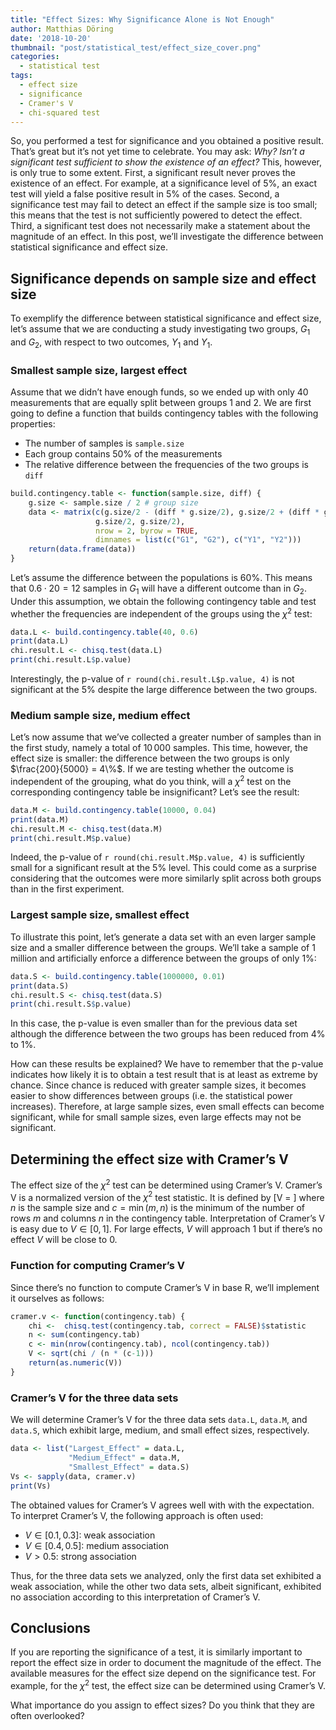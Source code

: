 ```yaml
---
title: "Effect Sizes: Why Significance Alone is Not Enough"
author: Matthias Döring
date: '2018-10-20'
thumbnail: "post/statistical_test/effect_size_cover.png"
categories:
  - statistical test
tags:
  - effect size
  - significance
  - Cramer's V
  - chi-squared test
---
```


So, you performed a test for significance and you obtained a positive result. That's great but it's not yet time to celebrate. You may ask: *Why? Isn't a significant test sufficient to show the existence of an effect?* This, however, is only true to some extent. First, a significant result never proves the existence of an effect. For example, at a significance level of 5%, an exact test will yield a false positive result in 5% of the cases. Second, a significance test may
fail to detect an effect if the sample size is too small; this means that the test is not sufficiently powered to detect the effect.
Third, a significant test does not necessarily make a statement about the magnitude of an effect. In this post, we'll investigate the difference between statistical significance and effect size.

<!--more-->

## Significance depends on sample size and effect size

To exemplify the difference between statistical significance and effect size, let's assume that we are conducting a study investigating two groups, $G_1$ and $G_2$, with respect to two outcomes, $Y_1$ and $Y_1$. 

### Smallest sample size, largest effect

Assume that we didn't have enough funds, so we ended up with only 40 measurements that are equally split between groups 1 and 2. We are first going to define a function that builds contingency tables with the following properties:

* The number of samples is `sample.size`
* Each group contains 50% of the measurements
* The relative difference between the frequencies of the two groups is `diff`


```r
build.contingency.table <- function(sample.size, diff) {
    g.size <- sample.size / 2 # group size
    data <- matrix(c(g.size/2 - (diff * g.size/2), g.size/2 + (diff * g.size/2), 
                   g.size/2, g.size/2),
                   nrow = 2, byrow = TRUE,
                   dimnames = list(c("G1", "G2"), c("Y1", "Y2")))
    return(data.frame(data))
}
```

Let's assume the difference between the populations is 60%. This means that $0.6 \cdot 20 = 12$ samples in $G_1$ will have a different outcome than in $G_2$. Under this assumption, we obtain the following contingency table and test whether the frequencies are independent of the groups using the $\chi^2$ test:

```r
data.L <- build.contingency.table(40, 0.6)
print(data.L)
chi.result.L <- chisq.test(data.L)
print(chi.result.L$p.value)
```

Interestingly, the p-value of `r round(chi.result.L$p.value, 4)` is not significant at the 5% despite the large difference between the two groups.

### Medium sample size, medium effect

Let's now assume that we've collected a greater number of samples than in the first study, namely a total of $10\,000$ samples. This time, however, the effect size is smaller: the difference between the two groups is only $\frac{200}{5000} = 4\%$. If we are testing whether the outcome is independent of the grouping, what do you think, will a $\chi^2$ test on the corresponding contingency table be insignificant? Let's see the result:

```r
data.M <- build.contingency.table(10000, 0.04)
print(data.M)
chi.result.M <- chisq.test(data.M)
print(chi.result.M$p.value)
```

Indeed, the p-value of `r round(chi.result.M$p.value, 4)` is sufficiently small for a significant result at the 5% level. This could come as a surprise considering that the outcomes were more similarly split across both groups than in the first experiment.

### Largest sample size, smallest effect

To illustrate this point, let's generate a data set with an even larger sample size and a smaller difference between the groups. We'll take a sample of 1 million and artificially enforce a difference between the groups of only $1\%$:

```r
data.S <- build.contingency.table(1000000, 0.01)
print(data.S)
chi.result.S <- chisq.test(data.S)
print(chi.result.S$p.value)
```

In this case, the p-value is even smaller than for the previous data set although the difference between the two groups has been reduced from 4% to 1%. 

How can these results be explained? We have to remember that the p-value indicates how likely it is to obtain a test result that is at least as extreme by chance. Since chance is reduced with greater sample sizes, it becomes easier to show differences between groups (i.e. the statistical power increases). Therefore, at large sample sizes, even small effects can become significant, while for small sample sizes, even large effects may not be significant.

## Determining the effect size with Cramer's V

The effect size of the $\chi^2$ test can be determined using Cramer's V. Cramer's V is a normalized version of the $\chi^2$ test statistic. It is defined by
\[V = \sqrt{\frac{\chi^2}{n \cdot (c - 1)}}\]
where $n$ is the sample size and $c =  \min(m,n)$ is the minimum of the number of rows $m$ and columns $n$ in the contingency table. Interpretation of Cramer's V is easy due to $V \in [0,1]$. For large effects, $V$ will approach 1 but if there's no effect $V$ will be close to 0.

### Function for computing Cramer's V

Since there's no function to compute Cramer's V in base R, we'll implement it ourselves as follows:

```r
cramer.v <- function(contingency.tab) {
    chi <-  chisq.test(contingency.tab, correct = FALSE)$statistic
    n <- sum(contingency.tab)
    c <- min(nrow(contingency.tab), ncol(contingency.tab))
    V <- sqrt(chi / (n * (c-1)))
    return(as.numeric(V))
}
```

### Cramer's V for the three data sets
We will determine Cramer's V for the three data sets `data.L`, `data.M`, and `data.S`, which exhibit large, medium, and small effect sizes, respectively.

```r
data <- list("Largest_Effect" = data.L, 
             "Medium_Effect" = data.M, 
             "Smallest_Effect" = data.S)
Vs <- sapply(data, cramer.v)
print(Vs)
```

The obtained values for Cramer's V agrees well with with the expectation. To interpret Cramer's V, the following approach is often used:

* $V \in [0.1, 0.3]$: weak association
* $V \in [0.4, 0.5]$: medium association
* $V > 0.5$: strong association 

Thus, for the three data sets we analyzed, only the first data set exhibited a weak association, while the other two data sets, albeit significant, exhibited no association according to this interpretation of Cramer's V.

## Conclusions

If you are reporting the significance of a test, it is similarly important to report the effect size in order to document the magnitude of the effect. The available measures for the effect size depend on the significance test. For example, for the $\chi^2$ test, the effect size can be determined using Cramer's V.

What importance do you assign to effect sizes? Do you think that they are often overlooked?
